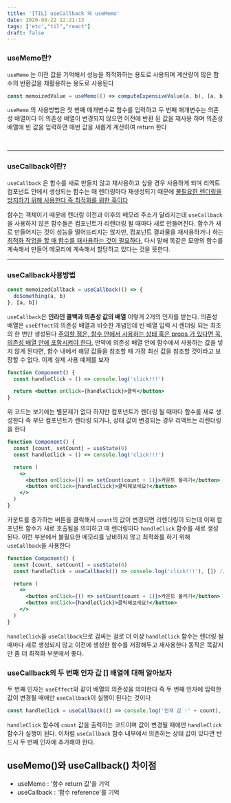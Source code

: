 ```yaml
---
title: '[TIL] useCallback 와 useMemo'
date: 2020-08-22 12:21:13
tags: ['etc',"til","react"]
draft: false
---
```


### useMemo란?

`useMemo` 는 이전 값을 기억해서 성능을 최적화하는 용도로 사용되며 계산량이 많은 함수의 반환값을 재활용하는 용도로 사용된다

```jsx
const memoizedValue = useMemo(() => computeExpensiveValue(a, b), [a, b])
```

`useMemo` 의 사용방법은 첫 번째 매개변수로 함수를 입력하고 두 번째 매개변수는 의존성 배열이다 이 의존성 배열이 변경되지 않으면 이전에 반환 된 값을 재사용 하며 의존성 배열에 빈 값을 입력하면 매번 값을 새롭게 계산하여 return 한다

<br/>

---

### useCallback이란?

`useCallback` 은 함수를 새로 만들지 않고 재사용하고 싶을 경우 사용하게 되며 리액트 컴포넌트 안에서 생성되는 함수는 매 렌더링마다 재생성되기 때문에 <span ><u>불필요한 렌더링을 방지하기 위해 사용한다 즉 최적화를 위한 훅이다</u></span>

함수는 객체이기 때문에 렌더링 이전과 이후의 메모리 주소가 달라지는데 `useCallback`을 사용하지 않은 함수들은 컴포넌트가 리렌더링 될 때마다 새로 만들어진다. 함수가 새로 만들어지는 것이 성능을 떨어뜨리지는 않지만, 컴포넌트 결과물을 재사용하거나 하는 <span ><u>최적화 작업을 할 때 함수를 재사용하는 것이 필요하다.</u></span> 다시 말해 똑같은 모양의 함수를 계속해서 만들어 메모리에 계속해서 할당하고 있다는 것을 뜻한다.

---

### useCallback사용방법

```jsx
const memoizedCallback = useCallback(() => {
  doSomething(a, b)
}, [a, b])
```

`useCallback`은 **인라인 콜백과 의존성 값의 배열** 이렇게 2개의 인자를 받는다. 의존성 배열은 `useEffect`의 의존성 배열과 비슷한 개념인데 빈 배열 입력 시 렌더링 되는 최초의 한 번만 생성된다
<span ><u>주의할 점은, 함수 안에서 사용하는 상태 혹은 props 가 있다면 꼭, 의존성 배열 안에 포함시켜야 한다.</u></span> 만약에 의존성 배열 안에 함수에서 사용하는 값을 넣지 않게 된다면, 함수 내에서 해당 값들을 참조할 때 가장 최신 값을 참조할 것이라고 보장할 수 없다. 이제 실제 사용 예제를 보자

```jsx
function Component() {
  const handleClick = () => console.log('click!!!')

  return <button onClick={handleClick}>클릭</button>
}
```

위 코드는 보기에는 별문제가 없다 하지만 컴포넌트가 렌더링 될 때마다 함수를 새로 생성한다 즉 부모 컴포넌트가 렌더링 되거나, 상태 값이 변경되는 경우 리액트는 리렌더링을 한다

```jsx
function Component() {
  const [count, setCount] = useState(0)
  const handleClick = () => console.log('click!!!')

  return (
    <>
      <button onClick={() => setCount(count + 1)}>카운트 올리기</button>
      <button onClick={handleClick}>클릭해보세요!</button>
    </>
  )
}
```

카운트를 증가하는 버튼을 클릭해서 `count`의 값이 변경되면 리렌더링이 되는데 이때 컴포넌트 함수가 새로 호출됨을 의미하고 매 렌더링마다 `handleClick` 함수를 새로 생성된다. 이런 부분에서 불필요한 메모리를 낭비하지 않고 최적화를 하기 위해 `useCallback`을 사용한다

```jsx
function Component() {
  const [count, setCount] = useState(0)
  const handleClick = useCallback(() => console.log('click!!!'), []) // useCallback 사용

  return (
    <>
      <button onClick={() => setCount(count + 1)}>카운트 올리기</button>
      <button onClick={handleClick}>클릭해보세요!</button>
    </>
  )
}
```

`handleClick`을 `useCallback`으로 감싸는 걸로 더 이상 `handleClick` 함수는 렌더링 될 때마다 새로 생성되지 않고 이전에 생성한 함수를 저장해두고 재사용한다 동작은 똑같지만 좀 더 최적화 부분에서 좋다.


### useCallback의 두 번째 인자 값 [] 배열에 대해 알아보자

두 번째 인자는 `useEffect`와 같이 배열의 의존성을 의미한다 즉 두 번째 인자에 입력한 값이 변경될 때에만 `useCallback`이 실행이 된다는 것이다

```jsx
const handleClick = useCallback(() => console.log('현재 값 :' + count), [count]) // 의존성 값
```

`handleClick` 함수에 `count` 값을 출력하는 코드이며 값이 변경될 때에만 `handleClick` 함수가 실행이 된다. 이처럼 `useCallback` 함수 내부에서 의존하는 상태 값이 있다면 반드시 두 번째 인자에 추가해야 한다.

## useMemo()와 useCallback() 차이점

- useMemo : '함수 return 값'을 기억
- useCallback : '함수 reference'를 기억

<br/>
